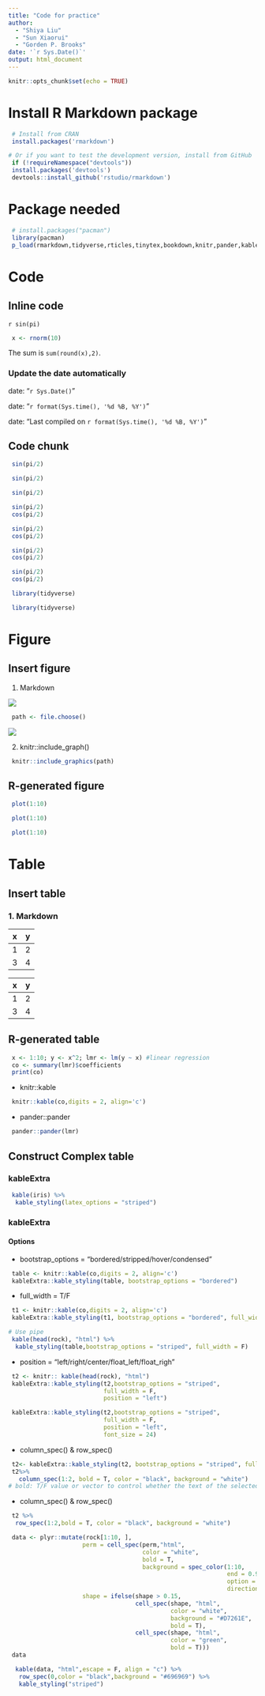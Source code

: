 ```yaml
---
title: "Code for practice"
author: 
  - "Shiya Liu"
  - "Sun Xiaorui"
  - "Gorden P. Brooks"
date: '`r Sys.Date()`'
output: html_document
---
```


```r
knitr::opts_chunk$set(echo = TRUE)
```

# Install R Markdown package

```r
 # Install from CRAN
 install.packages('rmarkdown')

# Or if you want to test the development version, install from GitHub
 if (!requireNamespace("devtools"))
 install.packages('devtools')
 devtools::install_github('rstudio/rmarkdown')
```

# Package needed

```r
 # install.packages("pacman")
 library(pacman)
 p_load(rmarkdown,tidyverse,rticles,tinytex,bookdown,knitr,pander,kableExtra,rmdformats,prettydoc, tufte)
```

# Code

## Inline code

`r sin(pi)`

```r
 x <- rnorm(10)
```

The sum is `sum(round(x),2)`.

### Update the date automatically

date: "`r Sys.Date()`"

date: "`r format(Sys.time(), '%d %B, %Y')`"

date: "Last compiled on `r format(Sys.time(), '%d %B, %Y')`"

## Code chunk

```r
 sin(pi/2)
```

```r
 sin(pi/2)
```

```r
 sin(pi/2)
```

```r
 sin(pi/2)
 cos(pi/2)
```

```r
 sin(pi/2)
 cos(pi/2)
```

```r
 sin(pi/2)
 cos(pi/2)
```

```r
 sin(pi/2)
 cos(pi/2)
```

```r
 library(tidyverse)
```

```r
 library(tidyverse)
```

# Figure

## Insert figure

1.  Markdown

![](Figure/4.png)

```r
 path <- file.choose()
```

![](path)

2.  knitr::include_graph()

```r
 knitr::include_graphics(path)
```

## R-generated figure

```r
 plot(1:10)
```

```r
 plot(1:10)
```

```r
 plot(1:10)
```

# Table

## Insert table

### 1. Markdown

  | x   | y   |
  |-----|-----|
  | 1   | 2   |
  | 3   | 4   |

| x   | y   |
|-----|-----|
| 1   | 2   |
| 3   | 4   |

## R-generated table

```r
 x <- 1:10; y <- x^2; lmr <- lm(y ~ x) #linear regression
 co <- summary(lmr)$coefficients
 print(co)
```

-   knitr::kable

```r
 knitr::kable(co,digits = 2, align='c')
```

-   pander::pander

```r
 pander::pander(lmr)
```

## Construct Complex table

### kableExtra

```r
 kable(iris) %>%
  kable_styling(latex_options = "striped")
```

### kableExtra

#### Options

-   bootstrap_options = "bordered/stripped/hover/condensed"

```r
 table <- knitr::kable(co,digits = 2, align='c')
 kableExtra::kable_styling(table, bootstrap_options = "bordered")
```

-   full_width = T/F

```r
 t1 <- knitr::kable(co,digits = 2, align='c')
 kableExtra::kable_styling(t1, bootstrap_options = "bordered", full_width = F)
```

```r
# Use pipe
 kable(head(rock), "html") %>%
  kable_styling(table,bootstrap_options = "striped", full_width = F)
```

-   position = "left/right/center/float_left/float_righ"

```r
 t2 <- knitr:: kable(head(rock), "html")
 kableExtra::kable_styling(t2,bootstrap_options = "striped", 
                           full_width = F, 
                           position = "left")
```

```r
 kableExtra::kable_styling(t2,bootstrap_options = "striped", 
                           full_width = F, 
                           position = "left", 
                           font_size = 24)
```

-   column_spec() & row_spec()

```r
 t2<- kableExtra::kable_styling(t2, bootstrap_options = "striped", full_width = T) 
 t2%>%
   column_spec(1:2, bold = T, color = "black", background = "white")
# bold: T/F value or vector to control whether the text of the selected column need to be bolded.
```

-   column_spec() & row_spec()

```r
 t2 %>% 
  row_spec(1:2,bold = T, color = "black", background = "white")
```

```r
 data <- plyr::mutate(rock[1:10, ], 
                     perm = cell_spec(perm,"html",
                                      color = "white", 
                                      bold = T, 
                                      background = spec_color(1:10, 
                                                              end = 0.9, 
                                                              option = "A", 
                                                              direction = -1)), 
                     shape = ifelse(shape > 0.15, 
                                    cell_spec(shape, "html", 
                                              color = "white", 
                                              background = "#D7261E", 
                                              bold = T), 
                                    cell_spec(shape, "html", 
                                              color = "green", 
                                              bold = T)))
 data
```

```r
  kable(data, "html",escape = F, align = "c") %>%
   row_spec(0,color = "black",background = "#696969") %>%
   kable_styling("striped")
```

